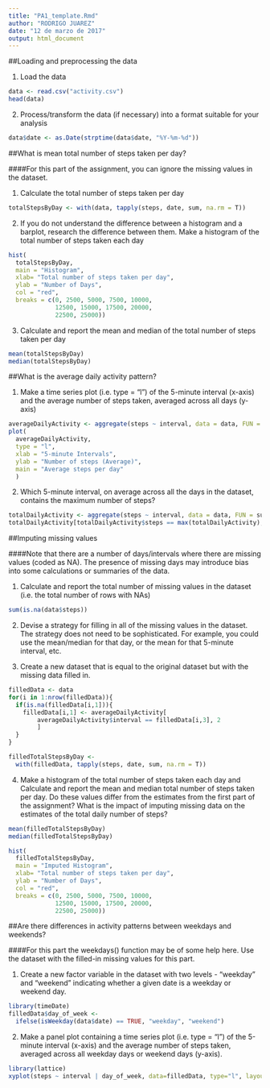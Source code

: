 ```yaml
---
title: "PA1_template.Rmd"
author: "RODRIGO JUAREZ"
date: "12 de marzo de 2017"
output: html_document
---
```


##Loading and preprocessing the data

1. Load the data

```r
data <- read.csv("activity.csv")
head(data)

```

2. Process/transform the data (if necessary) into a format suitable for your analysis

```r
data$date <- as.Date(strptime(data$date, "%Y-%m-%d"))
```

##What is mean total number of steps taken per day?

####For this part of the assignment, you can ignore the missing values in the dataset.

1. Calculate the total number of steps taken per day

```r
totalStepsByDay <- with(data, tapply(steps, date, sum, na.rm = T))
```

2. If you do not understand the difference between a histogram and a barplot, research the difference between them. Make a histogram of the total number of steps taken each day

```r
hist(
  totalStepsByDay, 
  main = "Histogram", 
  xlab= "Total number of steps taken per day", 
  ylab = "Number of Days", 
  col = "red", 
  breaks = c(0, 2500, 5000, 7500, 10000, 
             12500, 15000, 17500, 20000, 
             22500, 25000))
```

3. Calculate and report the mean and median of the total number of steps taken per day

```r
mean(totalStepsByDay)
median(totalStepsByDay)
```

##What is the average daily activity pattern?

1. Make a time series plot (i.e. type = "l") of the 5-minute interval (x-axis) and the average number of steps taken, averaged across all days (y-axis)

```r
averageDailyActivity <- aggregate(steps ~ interval, data = data, FUN = mean)
plot(
  averageDailyActivity, 
  type = "l", 
  xlab = "5-minute Intervals", 
  ylab = "Number of steps (Average)", 
  main = "Average steps per day"
  )
```

2. Which 5-minute interval, on average across all the days in the dataset, contains the maximum number of steps?

```r
totalDailyActivity <- aggregate(steps ~ interval, data = data, FUN = sum)
totalDailyActivity[totalDailyActivity$steps == max(totalDailyActivity),]
```

##Imputing missing values

####Note that there are a number of days/intervals where there are missing values (coded as NA). The presence of missing days may introduce bias into some calculations or summaries of the data.

1. Calculate and report the total number of missing values in the dataset (i.e. the total number of rows with NAs)

```r
sum(is.na(data$steps))
```

2. Devise a strategy for filling in all of the missing values in the dataset. The strategy does not need to be sophisticated. For example, you could use the mean/median for that day, or the mean for that 5-minute interval, etc.

3. Create a new dataset that is equal to the original dataset but with the missing data filled in.

```r
filledData <- data
for(i in 1:nrow(filledData)){
  if(is.na(filledData[i,1])){
    filledData[i,1] <- averageDailyActivity[
        averageDailyActivity$interval == filledData[i,3], 2
        ]
  }
}

filledTotalStepsByDay <- 
  with(filledData, tapply(steps, date, sum, na.rm = T))
```

4. Make a histogram of the total number of steps taken each day and Calculate and report the mean and median total number of steps taken per day. Do these values differ from the estimates from the first part of the assignment? What is the impact of imputing missing data on the estimates of the total daily number of steps?

```r

mean(filledTotalStepsByDay)
median(filledTotalStepsByDay)

hist(
  filledTotalStepsByDay, 
  main = "Imputed Histogram", 
  xlab= "Total number of steps taken per day", 
  ylab = "Number of Days", 
  col = "red", 
  breaks = c(0, 2500, 5000, 7500, 10000, 
             12500, 15000, 17500, 20000, 
             22500, 25000))

```

##Are there differences in activity patterns between weekdays and weekends?

####For this part the weekdays() function may be of some help here. Use the dataset with the filled-in missing values for this part.

1. Create a new factor variable in the dataset with two levels - "weekday" and "weekend" indicating whether a given date is a weekday or weekend day.

```r
library(timeDate)
filledData$day_of_week <- 
  ifelse(isWeekday(data$date) == TRUE, "weekday", "weekend")

```

2. Make a panel plot containing a time series plot (i.e. type = "l") of the 5-minute interval (x-axis) and the average number of steps taken, averaged across all weekday days or weekend days (y-axis).

```r
library(lattice)
xyplot(steps ~ interval | day_of_week, data=filledData, type="l", layout = c(1, 2))

```


